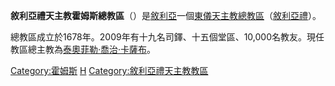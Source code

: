 {{Infobox Roman Catholic diocese
|jurisdiction     = 總教區
|name             = 霍姆斯
|latin= Archieparchia Hemesena Syrorum (-Epiphaniensis-Nabikensis)
|image =
|caption =
|location = [[敘利亞|敘利亞]]
|territory =
|population = 10,000
|rite = [[敘利亞禮天主教會|敘利亞禮]]
|patron =
|province =
|established = 1678年
|cathedral = [[聖神主教座堂_(霍姆斯)|聖神主教座堂]]
|co-cathedral =
|leadership = 主教 
|website = 
|pope =  
|patriarch= 
|metropolitan =
|ordinary = [[泰奧菲勒·喬治·卡薩布|泰奧菲勒·喬治·卡薩布]] 
|coadjutor archbishop = 
|coadjutor bishop = 
|auxiliary = 
|emeritus = }}

'''敘利亞禮天主教霍姆斯總教區'''（{{lang-la|Archieparchia Hemesena Syrorum (-Epiphaniensis-Nabikensis)}}）是[[敘利亞|敘利亞]]一個[[東儀天主教|東儀天主教]][[總教區|總教區]]（[[敘利亞禮天主教會|敘利亞禮]]）。

總教區成立於1678年。2009年有十九名司鐸、十五個堂區、10,000名教友。現任教區總主教為[[泰奧菲勒·喬治·卡薩布|泰奧菲勒·喬治·卡薩布]]。

{{敘利亞天主教教區}}
{{敘利亞禮天主教會教區}}
[[Category:霍姆斯|Category:霍姆斯]]
[[Category:敘利亞天主教教區|H]]
[[Category:敘利亞禮天主教教區|Category:敘利亞禮天主教教區]]